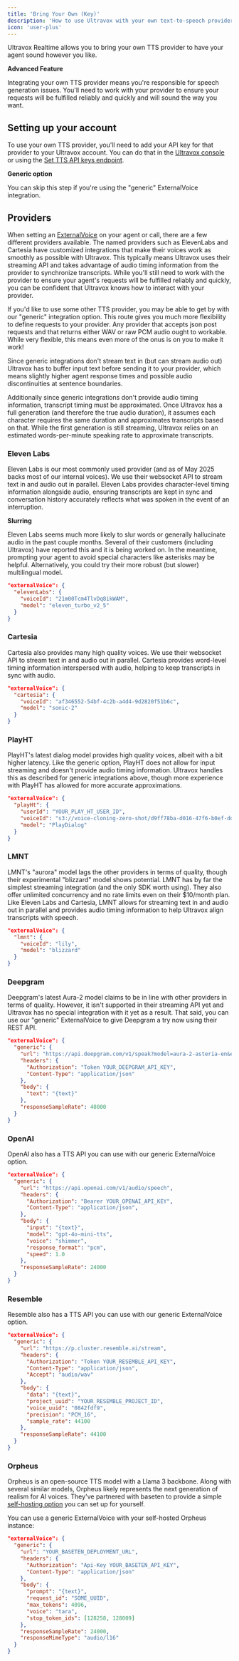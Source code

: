 ```yaml
---
title: 'Bring Your Own (Key)'
description: 'How to use Ultravox with your own text-to-speech provider'
icon: 'user-plus'
---
```


Ultravox Realtime allows you to bring your own TTS provider to have your agent sound however you like.

<Note>
  <b>Advanced Feature</b>

  Integrating your own TTS provider means you're responsible for speech generation issues.
  You'll need to work with your provider to ensure your requests will be fulfilled reliably and quickly
  and will sound the way you want.
</Note>

## Setting up your account

To use your own TTS provider, you'll need to add your API key for that provider to your Ultravox account.
You can do that in the [Ultravox console](https://app.ultravox.ai/settings/) or using the
[Set TTS API keys endpoint](/api-reference/accounts/accounts-me-tts-api-keys-partial-update).

<Note>
  <b>Generic option</b>

  You can skip this step if you're using the "generic" ExternalVoice integration.
</Note>

## Providers

When setting an [ExternalVoice](/api-reference/calls/calls-post#body-external-voice) on your agent or call,
there are a few different providers available. The named providers such as ElevenLabs and Cartesia have
customized integrations that make their voices work as smoothly as possible with Ultravox. This typically means
Ultravox uses their streaming API and takes advantage of audio timing information from the provider to
synchronize transcripts.  While you'll still need to work with the provider to ensure your agent's requests will
be fulfilled reliably and quickly, you can be confident that Ultravox knows how to interact with your provider.

If you'd like to use some other TTS provider, you may be able to get by with our "generic" integration option.
This route gives you much more flexibility to define requests to your provider. Any provider that accepts json
post requests and that returns either WAV or raw PCM audio ought to workable. While very flexible, this means
even more of the onus is on you to make it work!

Since generic integrations don't stream text in (but can stream audio out) Ultravox has to buffer input text
before sending it to your provider, which means slightly higher agent response times and possible audio
discontinuities at sentence boundaries.

Additionally since generic integrations don't provide audio timing information, transcript timing must be approximated.
Once Ultravox has a full generation (and therefore the true audio duration), it assumes each character requires
the same duration and approximates transcripts based on that. While the first generation is still streaming, Ultravox
relies on an estimated words-per-minute speaking rate to approximate transcripts.

### Eleven Labs

Eleven Labs is our most commonly used provider (and as of May 2025 backs most of our internal voices). We use
their websocket API to stream text in and audio out in parallel. Eleven Labs provides character-level timing
information alongside audio, ensuring transcripts are kept in sync and conversation history accurately reflects
what was spoken in the event of an interruption.

<Note>
  <b>Slurring</b>

  Eleven Labs seems much more likely to slur words or generally hallucinate audio in the past couple months.
  Several of their customers (including Ultravox) have reported this and it is being worked on. In the meantime,
  prompting your agent to avoid special characters like asterisks may be helpful. Alternatively, you could try
  their more robust (but slower) multilingual model.
</Note>

```json
"externalVoice": {
  "elevenLabs": {
    "voiceId": "21m00Tcm4TlvDq8ikWAM",
    "model": "eleven_turbo_v2_5"
  }
}
```

### Cartesia

Cartesia also provides many high quality voices. We use their websocket API to stream text in and audio out in
parallel. Cartesia provides word-level timing information interspersed with audio, helping to keep transcripts
in sync with audio.

```json
"externalVoice": {
  "cartesia": {
    "voiceId": "af346552-54bf-4c2b-a4d4-9d2820f51b6c",
    "model": "sonic-2"
  }
}
```

### PlayHT

PlayHT's latest dialog model provides high quality voices, albeit with a bit higher latency. Like the generic option,
PlayHT does not allow for input streaming and doesn't provide audio timing information. Ultravox handles this as
described for generic integrations above, though more experience with PlayHT has allowed for more accurate approximations.

```json
"externalVoice": {
  "playHt": {
    "userId": "YOUR_PLAY_HT_USER_ID",
    "voiceId": "s3://voice-cloning-zero-shot/d9ff78ba-d016-47f6-b0ef-dd630f59414e/female-cs/manifest.json",
    "model": "PlayDialog"
  }
}
```

### LMNT

LMNT's "aurora" model lags the other providers in terms of quality, though their experimental "blizzard" model shows
potential. LMNT has by far the simplest streaming integration (and the only SDK worth using). They also offer unlimited
concurrency and no rate limits even on their $10/month plan. Like Eleven Labs and Cartesia, LMNT allows for streaming
text in and audio out in parallel and provides audio timing information to help Ultravox align transcripts with speech.

```json
"externalVoice": {
  "lmnt": {
    "voiceId": "lily",
    "model": "blizzard"
  }
}
```

### Deepgram

Deepgram's latest Aura-2 model claims to be in line with other providers in terms of quality. However, it isn't supported
in their streaming API yet and Ultravox has no special integration with it yet as a result. That said, you can use our
"generic" ExternalVoice to give Deepgram a try now using their REST API.

```json
"externalVoice": {
  "generic": {
    "url": "https://api.deepgram.com/v1/speak?model=aura-2-asteria-en&encoding=linear16&sample_rate=48000&container=none",
    "headers": {
      "Authorization": "Token YOUR_DEEPGRAM_API_KEY",
      "Content-Type": "application/json"
    },
    "body": {
      "text": "{text}"
    },
    "responseSampleRate": 48000
  }
}
```

### OpenAI

OpenAI also has a TTS API you can use with our generic ExternalVoice option.

```json
"externalVoice": {
  "generic": {
    "url": "https://api.openai.com/v1/audio/speech",
    "headers": {
      "Authorization": "Bearer YOUR_OPENAI_API_KEY",
      "Content-Type": "application/json",
    },
    "body": {
      "input": "{text}",
      "model": "gpt-4o-mini-tts",
      "voice": "shimmer",
      "response_format": "pcm",
      "speed": 1.0
    },
    "responseSampleRate": 24000
  }
}
```

### Resemble

Resemble also has a TTS API you can use with our generic ExternalVoice option.

```json
"externalVoice": {
  "generic": {
    "url": "https://p.cluster.resemble.ai/stream",
    "headers": {
      "Authorization": "Token YOUR_RESEMBLE_API_KEY",
      "Content-Type": "application/json",
      "Accept": "audio/wav"
    },
    "body": {
      "data": "{text}",
      "project_uuid": "YOUR_RESEMBLE_PROJECT_ID",
      "voice_uuid": "0842fdf9",
      "precision": "PCM_16",
      "sample_rate": 44100
    },
    "responseSampleRate": 44100
  }
}
```

### Orpheus

Orpheus is an open-source TTS model with a Llama 3 backbone. Along with several similar models, Orpheus
likely represents the next generation of realism for AI voices. They've partnered with baseten to provide a
simple [self-hosting option](https://www.baseten.co/library/orpheus-tts/) you can set up for yourself.

You can use a generic ExternalVoice with your self-hosted Orpheus instance:

```json
"externalVoice": {
  "generic": {
    "url": "YOUR_BASETEN_DEPLOYMENT_URL",
    "headers": {
      "Authorization": "Api-Key YOUR_BASETEN_API_KEY",
      "Content-Type": "application/json"
    },
    "body": {
      "prompt": "{text}",
      "request_id": "SOME_UUID",
      "max_tokens": 4096,
      "voice": "tara",
      "stop_token_ids": [128258, 128009]
    },
    "responseSampleRate": 24000,
    "responseMimeType": "audio/l16"
  }
}
```
